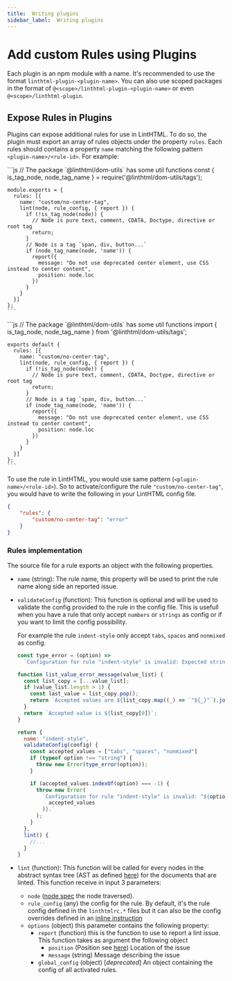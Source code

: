 ```yaml
---
title:  Writing plugins
sidebar_label:  Writing plugins
---
```




# Add custom Rules using Plugins

Each plugin is an npm module with a name.
It's recommended to use the format `linthtml-plugin-<plugin-name>`. You can also use scoped packages in the format of `@<scope>/linthtml-plugin-<plugin-name>` or even `@<scope>/linthtml-plugin`.

## Expose Rules in Plugins

Plugins can expose additional rules for use in LintHTML. To do so, the plugin must export an array of rules objects under the property `rules`.
Each rules should contains a property `name` matching the following pattern `<plugin-name>/<rule-id>`.
For example:

<Tabs>
  <TabItem value="CJS" label="Plugin CJS format">
    ```js
    // The package `@linthtml/dom-utils` has some util functions
    const { is_tag_node, node_tag_name } = require('@linthtml/dom-utils/tags');

    module.exports = {
      rules: [{
        name: "custom/no-center-tag",
        lint(node, rule_config, { report }) {
          if (!is_tag_node(node)) {
            // Node is pure text, comment, CDATA, Doctype, directive or root tag
            return;
          }
          // Node is a tag `span, div, button...`
          if (node_tag_name(node, 'name')) {
            report({
              message: "Do not use deprecated center element, use CSS instead to center content",
              position: node.loc
            })
          }
        }
      }]
    };
    ```
  </TabItem>
  <TabItem value="ESM" label="Plugin ESM format">
    ```js
    // The package `@linthtml/dom-utils` has some util functions
    import { is_tag_node, node_tag_name } from '@linthtml/dom-utils/tags';
    
    exports default {
      rules: [{
        name: "custom/no-center-tag",
        lint(node, rule_config, { report }) {
          if (!is_tag_node(node)) {
            // Node is pure text, comment, CDATA, Doctype, directive or root tag
            return;
          }
          // Node is a tag `span, div, button...`
          if (node_tag_name(node, 'name')) {
            report({
              message: "Do not use deprecated center element, use CSS instead to center content",
              position: node.loc
            })
          }
        }
      }]
    };
    ```
  </TabItem>
</Tabs>

To use the rule in LintHTML, you would use same pattern (`<plugin-name>/<rule-id>`).
So to activate/configure the rule `"custom/no-center-tag"`, you would have to write the following in your LintHTML config file.

```json
{
    "rules": {
        "custom/no-center-tag": "error"
    }
}
```

### Rules implementation

The source file for a rule exports an object with the following properties.

* `name` (string): The rule name, this property will be used to print the rule name along side an reported issue.
* `validateConfig` (function): This function is optional and will be used to validate the config provided to the rule in the config file.
  This is usefull when you have a rule that only accept `numbers` or `strings` as config or if you want to limit the config possibility.

  For example the rule `indent-style` only accept `tabs`, `spaces` and `nonmixed` as config.
  ```js
  const type_error = (option) =>
    `Configuration for rule "indent-style" is invalid: Expected string${allow_reg ? " or RegExp" : ""} got ${typeof option}.`;

  function list_value_error_message(value_list) {
    const list_copy = [...value_list];
    if (value_list.length > 1) {
      const last_value = list_copy.pop();
      return `Accepted values are ${list_copy.map((_) => `"${_}"`).join(", ")} and "${last_value}"`;
    }
    return `Accepted value is ${list_copy[0]}`;
  }

  return {
    name: "indent-style",
    validateConfig(config) {
      const accepted_values = ["tabs", "spaces", "nonmixed"]
      if (typeof option !== "string") {
        throw new Error(type_error(option));
      }

      if (accepted_values.indexOf(option) === -1) {
        throw new Error(
          `Configuration for rule "indent-style" is invalid: "${option}" is not accepted. ${list_value_error_message(
            accepted_values
          )}.`
        );
      }
    },
    lint() {
      //...
    }
  }
  ```
* `lint` (function): This function will be called for every nodes in the abstract syntax tree (AST as defined [here](./custom-parser#the-ast-specification)) for the documents that are linted.
  This function receive in input 3 parameters:
  
  * `node` ([node spec](./custom-parser#the-ast-specification) the node traversed).
  * `rule_config` (any) the config for the rule. By default, it's the rule config defined in the `linthtmlrc.*` files but it can also be the config overrides defined in an [inline instruction](../index.md#inline-configuration)
  * `options` (object) this parameter contains the following property:
    * `report` (function) this is the function to use to report a lint issue. This function takes as argument the following object
      * `position` (Position see [here](./custom-parser#the-ast-specification)) Location of the issue
      * `message` (string) Message describing the issue
    * `global_config` (object) [_deprecated_] An object containing the config of all activated rules.
